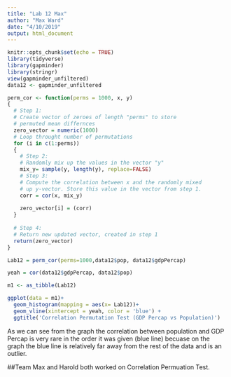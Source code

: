 ```yaml
---
title: "Lab 12 Max"
author: "Max Ward"
date: "4/10/2019"
output: html_document
---
```


```r
knitr::opts_chunk$set(echo = TRUE)
library(tidyverse)
library(gapminder)
library(stringr)
view(gapminder_unfiltered)
data12 <- gapminder_unfiltered
```

```r
perm_cor <- function(perms = 1000, x, y)
{
  # Step 1:
  # Create vector of zeroes of length "perms" to store
  # permuted mean differnces
  zero_vector = numeric(1000)
  # Loop throught number of permutations
  for (i in c(1:perms))
  {
    # Step 2:
    # Randomly mix up the values in the vector "y"
    mix_y= sample(y, length(y), replace=FALSE)
    # Step 3:
    # Compute the correlation between x and the randomly mixed
    # up y-vector. Store this value in the vector from step 1.
    corr = cor(x, mix_y)
    
    zero_vector[i] = (corr)
  }
  
  # Step 4:
  # Return new updated vector, created in step 1
  return(zero_vector)
}
```

```r
Lab12 = perm_cor(perms=1000,data12$pop, data12$gdpPercap)
```

```r
yeah = cor(data12$gdpPercap, data12$pop)
```
```r
m1 <- as_tibble(Lab12)
```

```r
ggplot(data = m1)+
  geom_histogram(mapping = aes(x= Lab12))+
  geom_vline(xintercept = yeah, color = 'blue') +
  ggtitle('Correlation Permutation Test (GDP Percap vs Population)')
```

As we can see from the graph the correlation between population and GDP Percap is very rare in the order it was given (blue line) becuase on the graph the blue line is relatively far away from the rest of the data and is an outlier.  

##Team
Max and Harold both worked on Correlation Permuation Test.  

